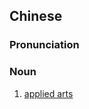 {{also|应用艺术}}
==Chinese==
{{zh-forms|s=应用艺术|type=22}}

===Pronunciation===
{{zh-pron
|m=yìngyòng yìshù
|c=jing3 jung6 ngai6 seot6
|cat=n
}}

===Noun===
{{zh-noun}}

# [[applied arts]]

{{zh-cat|Art|Design}}